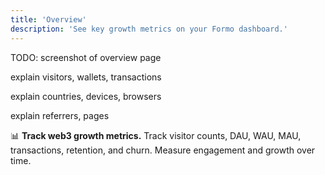 ```yaml
---
title: 'Overview'
description: 'See key growth metrics on your Formo dashboard.'
---
```


TODO: screenshot of overview page

explain visitors, wallets, transactions

explain countries, devices, browsers

explain referrers, pages

📊 **Track web3 growth metrics.** Track visitor counts, DAU, WAU, MAU, transactions, retention, and churn. Measure engagement and growth over time.
